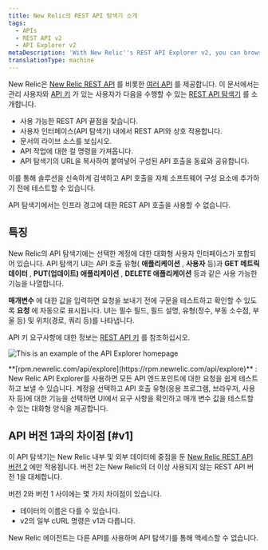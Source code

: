 ```yaml
---
title: New Relic의 REST API 탐색기 소개
tags:
  - APIs
  - REST API v2
  - API Explorer v2
metaDescription: 'With New Relic''s REST API Explorer v2, you can browse available API endpoints, interact with the API in a user interface, and view a live documentation source.'
translationType: machine
---
```



New Relic은 [New Relic REST API](/docs/apis/rest-api-v2/getting-started/introduction-new-relic-rest-api-v2) 를 비롯한 [여러 API](/docs/apis/getting-started/introduction-new-relic-apis) 를 제공합니다. 이 문서에서는 관리 사용자와 [API 키](/docs/apis/rest-api-v2/getting-started/introduction-new-relic-rest-api-v2#api_key) 가 있는 사용자가 다음을 수행할 수 있는 [REST API 탐색기](https://api.newrelic.com) 를 소개합니다.

* 사용 가능한 REST API 끝점을 찾습니다.
* 사용자 인터페이스(API 탐색기) 내에서 REST API와 상호 작용합니다.
* 문서의 라이브 소스를 보십시오.
* API 작업에 대한 컬 명령을 가져옵니다.
* API 탐색기의 URL을 복사하여 붙여넣어 구성된 API 호출을 동료와 공유합니다.

이를 통해 솔루션을 신속하게 검색하고 API 호출을 자체 소프트웨어 구성 요소에 추가하기 전에 테스트할 수 있습니다.

API 탐색기에서는 인프라 경고에 대한 REST API 호출을 사용할 수 없습니다.

## 특징

New Relic의 API 탐색기에는 선택한 계정에 대한 대화형 사용자 인터페이스가 포함되어 있습니다. API 탐색기 UI는 API 호출 유형( **애플리케이션** , **사용자** 등)과 **GET 메트릭 데이터** , **PUT(업데이트) 애플리케이션** , **DELETE 애플리케이션** 등과 같은 사용 가능한 기능을 나열합니다.

**매개변수** 에 대한 값을 입력하면 요청을 보내기 전에 구문을 테스트하고 확인할 수 있도록 **요청** 에 자동으로 표시됩니다. UI는 필수 필드, 필드 설명, 유형(정수, 부동 소수점, 부울 등) 및 위치(경로, 쿼리 등)를 나타냅니다.

API 키 요구사항에 대한 정보는 [REST API 키](/docs/apis/rest-api-v2/getting-started/introduction-new-relic-rest-api-v2#api_key) 를 참조하십시오.

<img
  title="API_explorer_main_page.png"
  alt="This is an example of the API Explorer homepage"
  src={apisanddataRESTAPIExplorer}
/>

<figcaption>
  **[rpm.newrelic.com/api/explore](https://rpm.newrelic.com/api/explore)** : New Relic API Explorer를 사용하면 모든 API 엔드포인트에 대한 요청을 쉽게 테스트하고 보낼 수 있습니다. 계정을 선택하고 API 호출 유형(응용 프로그램, 브라우저, 사용자 등)에 대한 기능을 선택하면 UI에서 요구 사항을 확인하고 매개 변수 값을 테스트할 수 있는 대화형 양식을 제공합니다.
</figcaption>

## API 버전 1과의 차이점 [#v1]

이 API 탐색기는 New Relic 내부 및 외부 데이터에 중점을 둔 [New Relic REST API 버전 2](/docs/apm/apis/requirements/new-relic-rest-api-v2-getting-started) 에만 적용됩니다. 버전 2는 New Relic의 더 이상 사용되지 않는 REST API 버전 1을 대체합니다.

버전 2와 버전 1 사이에는 몇 가지 차이점이 있습니다.

* 데이터의 이름은 다를 수 있습니다.
* v2의 일부 cURL 명령은 v1과 다릅니다.

<Callout variant="tip">
  New Relic 에이전트는 다른 API를 사용하며 API 탐색기를 통해 액세스할 수 없습니다.
</Callout>